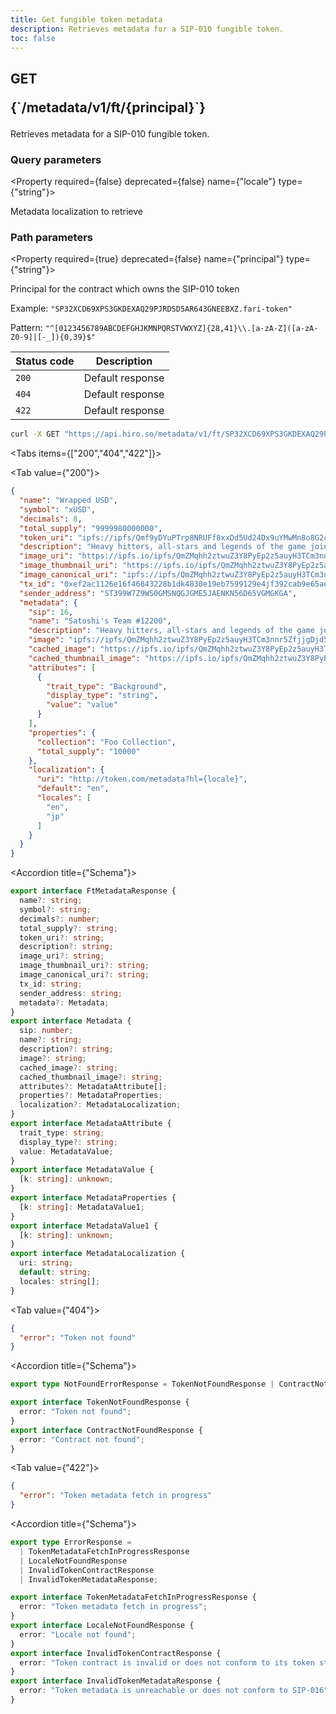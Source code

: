 ```yaml
---
title: Get fungible token metadata
description: Retrieves metadata for a SIP-010 fungible token.
toc: false
---
```



<Root>

<API>

<div className='flex-1'>

<h2 className="not-prose mb-2 inline-flex items-center gap-3 font-mono">
  <div className="rounded-lg border px-1 py-0.5 text-xs font-medium border-green-400/50 bg-green-400/20 text-green-600 dark:text-green-400">
    GET
  </div>
  <p className="text-xs break-words overflow-hidden w-[95%]">{`/metadata/v1/ft/{principal}`}</p>
</h2>

Retrieves metadata for a SIP-010 fungible token.

### Query parameters

<Property required={false} deprecated={false} name={"locale"} type={"string"}>

Metadata localization to retrieve

</Property>

### Path parameters

<Property required={true} deprecated={false} name={"principal"} type={"string"}>

Principal for the contract which owns the SIP-010 token

<span>Example:  `"SP32XCD69XPS3GKDEXAQ29PJRDSD5AR643GNEEBXZ.fari-token"`</span>

<span>Pattern:  `"^[0123456789ABCDEFGHJKMNPQRSTVWXYZ]{28,41}\\.[a-zA-Z]([a-zA-Z0-9]|[-_]){0,39}$"`</span>

</Property>

| Status code | Description |
| ----------- | ----------- |
| `200` | Default response |
| `404` | Default response |
| `422` | Default response |

</div>

<APIExample>

```bash title="Terminal"
curl -X GET "https://api.hiro.so/metadata/v1/ft/SP32XCD69XPS3GKDEXAQ29PJRDSD5AR643GNEEBXZ.fari-token"
```

<Tabs items={["200","404","422"]}>

<Tab value={"200"}>



```json title="Example response"
{
  "name": "Wrapped USD",
  "symbol": "xUSD",
  "decimals": 8,
  "total_supply": "9999980000000",
  "token_uri": "ipfs://ipfs/Qmf9yDYuPTrp8NRUFf8xxDd5Ud24Dx9uYMwMn8o8G2cWPW/12200.json",
  "description": "Heavy hitters, all-stars and legends of the game join forces to create a collection of unique varsity jackets",
  "image_uri": "https://ipfs.io/ipfs/QmZMqhh2ztwuZ3Y8PyEp2z5auyH3TCm3nnr5ZfjjgDjd5q/12199.png",
  "image_thumbnail_uri": "https://ipfs.io/ipfs/QmZMqhh2ztwuZ3Y8PyEp2z5auyH3TCm3nnr5ZfjjgDjd5q/12199.png",
  "image_canonical_uri": "ipfs://ipfs/QmZMqhh2ztwuZ3Y8PyEp2z5auyH3TCm3nnr5ZfjjgDjd5q/12199.png",
  "tx_id": "0xef2ac1126e16f46843228b1dk4830e19eb7599129e4jf392cab9e65ae83a45c0",
  "sender_address": "ST399W7Z9WS0GMSNQGJGME5JAENKN56D65VGMGKGA",
  "metadata": {
    "sip": 16,
    "name": "Satoshi's Team #12200",
    "description": "Heavy hitters, all-stars and legends of the game join forces to create a collection of unique varsity jackets",
    "image": "ipfs://ipfs/QmZMqhh2ztwuZ3Y8PyEp2z5auyH3TCm3nnr5ZfjjgDjd5q/12199.png",
    "cached_image": "https://ipfs.io/ipfs/QmZMqhh2ztwuZ3Y8PyEp2z5auyH3TCm3nnr5ZfjjgDjd5q/12199.png",
    "cached_thumbnail_image": "https://ipfs.io/ipfs/QmZMqhh2ztwuZ3Y8PyEp2z5auyH3TCm3nnr5ZfjjgDjd5q/12199.png",
    "attributes": [
      {
        "trait_type": "Background",
        "display_type": "string",
        "value": "value"
      }
    ],
    "properties": {
      "collection": "Foo Collection",
      "total_supply": "10000"
    },
    "localization": {
      "uri": "http://token.com/metadata?hl={locale}",
      "default": "en",
      "locales": [
        "en",
        "jp"
      ]
    }
  }
}
```

<Accordions>

<Accordion title={"Schema"}>

```ts
export interface FtMetadataResponse {
  name?: string;
  symbol?: string;
  decimals?: number;
  total_supply?: string;
  token_uri?: string;
  description?: string;
  image_uri?: string;
  image_thumbnail_uri?: string;
  image_canonical_uri?: string;
  tx_id: string;
  sender_address: string;
  metadata?: Metadata;
}
export interface Metadata {
  sip: number;
  name?: string;
  description?: string;
  image?: string;
  cached_image?: string;
  cached_thumbnail_image?: string;
  attributes?: MetadataAttribute[];
  properties?: MetadataProperties;
  localization?: MetadataLocalization;
}
export interface MetadataAttribute {
  trait_type: string;
  display_type?: string;
  value: MetadataValue;
}
export interface MetadataValue {
  [k: string]: unknown;
}
export interface MetadataProperties {
  [k: string]: MetadataValue1;
}
export interface MetadataValue1 {
  [k: string]: unknown;
}
export interface MetadataLocalization {
  uri: string;
  default: string;
  locales: string[];
}

```

</Accordion>

</Accordions>

</Tab>

<Tab value={"404"}>



```json title="Example response"
{
  "error": "Token not found"
}
```

<Accordions>

<Accordion title={"Schema"}>

```ts
export type NotFoundErrorResponse = TokenNotFoundResponse | ContractNotFoundResponse;

export interface TokenNotFoundResponse {
  error: "Token not found";
}
export interface ContractNotFoundResponse {
  error: "Contract not found";
}

```

</Accordion>

</Accordions>

</Tab>

<Tab value={"422"}>



```json title="Example response"
{
  "error": "Token metadata fetch in progress"
}
```

<Accordions>

<Accordion title={"Schema"}>

```ts
export type ErrorResponse =
  | TokenMetadataFetchInProgressResponse
  | LocaleNotFoundResponse
  | InvalidTokenContractResponse
  | InvalidTokenMetadataResponse;

export interface TokenMetadataFetchInProgressResponse {
  error: "Token metadata fetch in progress";
}
export interface LocaleNotFoundResponse {
  error: "Locale not found";
}
export interface InvalidTokenContractResponse {
  error: "Token contract is invalid or does not conform to its token standard";
}
export interface InvalidTokenMetadataResponse {
  error: "Token metadata is unreachable or does not conform to SIP-016";
}

```

</Accordion>

</Accordions>

</Tab>

</Tabs>

</APIExample>

</API>

</Root>
